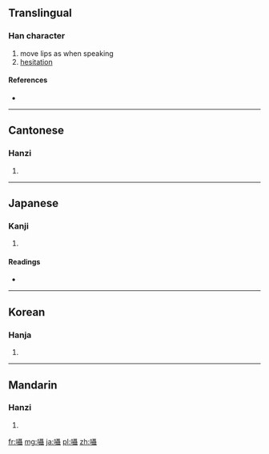 {{also|嗫}}
==Translingual==

===Han character===
{{Han char|rn=30|rad=口|as=18|sn=21|four=6104<sub>1</sub>|canj=口尸十十 (RSJJ)}}

# move lips as when speaking
# [[hesitation]]

====References====
* {{Han ref|kx=0214.310|dkj=04615|dj=0437.180|hdz=10705.120|uh=56C1|ud=22209|bh=C4D9|bd=50393}}

----

==Cantonese==

===Hanzi===
{{yue-hanzi|jyut=|y=jip6|sim=嗫}}

# {{defn|lang=yue|sort=口18}}

----

==Japanese==

===Kanji===
{{ja-kanji|grade=|rs=口18}}

# {{defn|lang=ja|sort=口18}}

====Readings====
* {{ja-readings|on=[[しょう]] (shō)|kun=[[ささやく]] (sasayaku)}}

----

==Korean==

===Hanja===
{{ko-hanja|hangeul=[[섭]], [[엽]]|rv=seop, yeop|mr=sŏp, yŏp}}

# {{defn|lang=ko|sort=口18}}

----

==Mandarin==

===Hanzi===
{{cmn-hanzi|sim=嗫|pin=[[niè]] ([[nie4]])|wg=nieh<sup>4</sup>}}

# {{defn|lang=cmn|sort=口18}}

[[fr:囁]]
[[mg:囁]]
[[ja:囁]]
[[pl:囁]]
[[zh:囁]]